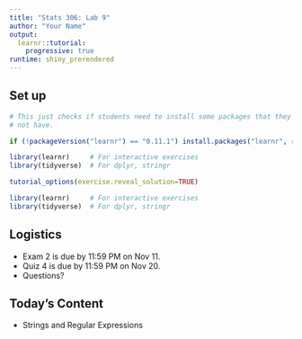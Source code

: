 ```yaml
---
title: "Stats 306: Lab 9"
author: "Your Name"
output: 
  learnr::tutorial:
    progressive: true
runtime: shiny_prerendered
---
```


## Set up

```r
# This just checks if students need to install some packages that they might 
# not have.

if (!packageVersion("learnr") == "0.11.1") install.packages("learnr", repos = "http://cran.us.r-project.org")
```

```r
library(learnr)     # For interactive exercises
library(tidyverse)  # For dplyr, stringr

tutorial_options(exercise.reveal_solution=TRUE)
```

```r
library(learnr)     # For interactive exercises
library(tidyverse)  # For dplyr, stringr
```

## Logistics

- Exam 2 is due by 11:59 PM on Nov 11.
- Quiz 4 is due by 11:59 PM on Nov 20.
- Questions?

## Today's Content

- Strings and Regular Expressions